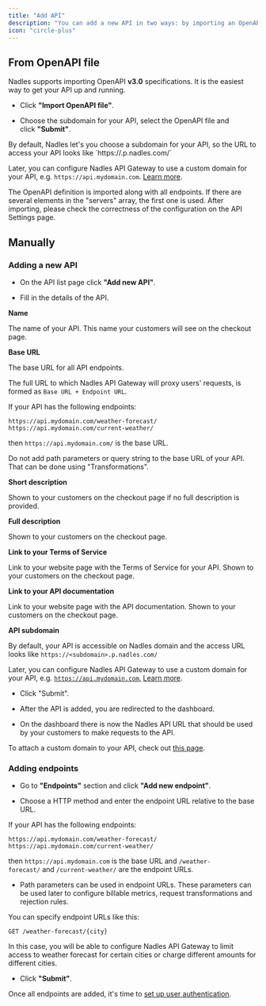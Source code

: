 ```yaml
---
title: "Add API"
description: "You can add a new API in two ways: by importing an OpenAPI specification or manually."
icon: "circle-plus"
---
```


## From OpenAPI file

Nadles supports importing OpenAPI **v3.0** specifications. It is the easiest way to get your API up and running.

* Click **"Import OpenAPI file"**.

* Choose the subdomain for your API, select the OpenAPI file and click **"Submit"**.

<Info>
  By default, Nadles let's you choose a subdomain for your API, so the URL to access your API looks like `https://<subdomain>.p.nadles.com/`

  Later, you can configure Nadles API Gateway to use a custom domain for your API, e.g. `https://api.mydomain.com`. [Learn more](https://docs.nadles.com/api-management/custom-domains/).
</Info>

The OpenAPI definition is imported along with all endpoints. If there are several elements in the "servers" array, the first one is used. After importing, please check the correctness of the configuration on the API Settings page.

## Manually

### Adding a new API

* On the API list page click **"Add new API"**.

* Fill in the details of the API.

**Name**

The name of your API. This name your customers will see on the checkout page.

**Base URL**

The base URL for all API endpoints.

The full URL to which Nadles API Gateway will proxy users' requests, is formed as `Base URL + Endpoint URL`.

<Info>
  If your API has the following endpoints:

  `https://api.mydomain.com/weather-forecast/`
  `https://api.mydomain.com/current-weather/`

  then `https://api.mydomain.com/` is the base URL.
</Info>

<Warning>
  Do not add path parameters or query string to the base URL of your API. That can be done using "Transformations".
</Warning>

**Short description**

Shown to your customers on the checkout page if no full description is provided.

**Full description**

Shown to your customers on the checkout page.

**Link to your Terms of Service**

Link to your website page with the Terms of Service for your API. Shown to your customers on the checkout page.

**Link to your API documentation**

Link to your website page with the API documentation. Shown to your customers on the checkout page.

**API subdomain**

By default, your API is accessible on Nadles domain and the access URL looks like `https://<subdomain>.p.nadles.com/`

Later, you can configure Nadles API Gateway to use a custom domain for your API, e.g. [`https://api.mydomain.com`.](https://api.mydomain.com.) [Learn more](api-management/custom-domains).

* Click "Submit".

* After the API is added, you are redirected to the dashboard.

* On the dashboard there is now the Nadles API URL that should be used by your customers to make requests to the API.

To attach a custom domain to your API, check out [this page](api-management/custom-domains).

### Adding endpoints

* Go to **"Endpoints"** section and click **"Add new endpoint"**.

* Choose a HTTP method and enter the endpoint URL relative to the base URL.

<Info>
  If your API has the following endpoints:

  `https://api.mydomain.com/weather-forecast/`
  `https://api.mydomain.com/current-weather/`

  then `https://api.mydomain.com` is the base URL and `/weather-forecast/` and `/current-weather/` are the endpoint URLs.
</Info>

* Path parameters can be used in endpoint URLs. These parameters can be used later to configure billable metrics, request transformations and rejection rules.

<Info>
  You can specify endpoint URLs like this:

  `GET /weather-forecast/{city}`

  In this case, you will be able to configure Nadles API Gateway to limit access to weather forecast for certain cities or charge different amounts for different cities.
</Info>

* Click **"Submit"**.

Once all endpoints are added, it's time to [set up user authentication](https://docs.nadles.com/api-management/authentication/).